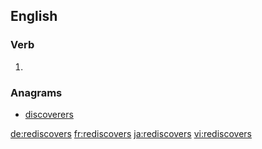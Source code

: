==English==

===Verb===
{{head|en|verb form}}

# {{en-third-person singular of|rediscover}}

===Anagrams===
* [[discoverers#English|discoverers]]

[[de:rediscovers]]
[[fr:rediscovers]]
[[ja:rediscovers]]
[[vi:rediscovers]]